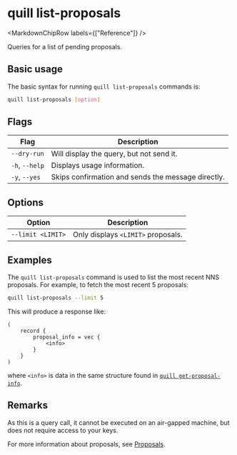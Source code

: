 
# quill list-proposals

<MarkdownChipRow labels={["Reference"]} />

Queries for a list of pending proposals.

## Basic usage

The basic syntax for running `quill list-proposals` commands is:

``` bash
quill list-proposals [option]
```

## Flags

| Flag           | Description                                        |
|----------------|----------------------------------------------------|
| `--dry-run`    | Will display the query, but not send it.           |
| `-h`, `--help` | Displays usage information.                        |
| `-y`, `--yes`  | Skips confirmation and sends the message directly. |

## Options

| Option            | Description                        |
|-------------------|------------------------------------|
| `--limit <LIMIT>` | Only displays `<LIMIT>` proposals. |

## Examples

The `quill list-proposals` command is used to list the most recent NNS proposals. For example, to fetch the most recent 5 proposals:

```sh
quill list-proposals --limit 5
```

This will produce a response like:

```candid
(
    record {
        proposal_info = vec {
            <info>
        }
    }
)
```

where `<info>` is data in the same structure found in [`quill get-proposal-info`].

## Remarks

As this is a query call, it cannot be executed on an air-gapped machine, but does not require access to your keys.

For more information about proposals, see [Proposals].

[`quill get-proposal-info`]: quill-get-proposal-info.mdx
[Proposals]: https://internetcomputer.org/docs/current/tokenomics/nns/nns-intro#proposals
